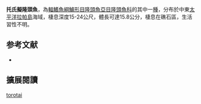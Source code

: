 {{Speciesbox
| image = 
| image_width = 250px
| status = LC
| status_system = IUCN3.1
| genus = Pseudolabrus
| species = torotai
| authority = Russell & Randall, 1981
| synonyms = 
}}

'''托氏擬隆頭魚'''，為[[輻鰭魚綱|輻鰭魚綱]][[鱸形目|鱸形目]][[隆頭魚亞目|隆頭魚亞目]][[隆頭魚科|隆頭魚科]]的其中一[[種|種]]，分布於中東[[太平洋|太平洋]][[拉帕島|拉帕島]]海域，棲息深度15-24公尺，體長可達15.8公分，棲息在礁石區，生活習性不明。

==参考文献==
*{{FishBase_species|genus=Pseudolabrus|species=torotai|year=2013|month=8}}
== 擴展閱讀 ==
{{refbegin}}
{{wikispecies-inline|Pseudolabrus torotai|托氏擬隆頭魚}}
{{refend}}
{{Taxonbar|from=Q2273878}}

[[Category:擬隆頭魚屬|torotai]]


{{鱸形目小作品}}